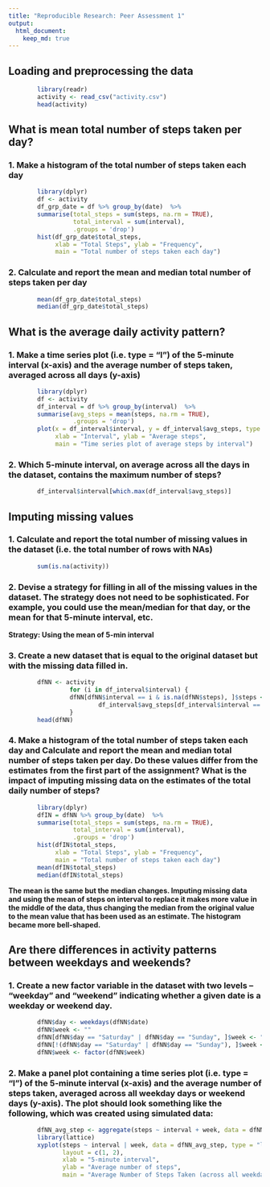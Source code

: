 ```yaml
---
title: "Reproducible Research: Peer Assessment 1"
output: 
  html_document:
    keep_md: true
---
```


## Loading and preprocessing the data
```r
        library(readr)
        activity <- read_csv("activity.csv")
        head(activity)
```

## What is mean total number of steps taken per day?
### 1. Make a histogram of the total number of steps taken each day
```r
        library(dplyr)
        df <- activity
        df_grp_date = df %>% group_by(date)  %>%
        summarise(total_steps = sum(steps, na.rm = TRUE),
                  total_interval = sum(interval),
                  .groups = 'drop')
        hist(df_grp_date$total_steps, 
             xlab = "Total Steps", ylab = "Frequency", 
             main = "Total number of steps taken each day")
```

### 2. Calculate and report the mean and median total number of steps taken per day
```r
        mean(df_grp_date$total_steps)
        median(df_grp_date$total_steps)
```

## What is the average daily activity pattern?
### 1. Make a time series plot (i.e. type = "l") of the 5-minute interval (x-axis) and the average number of steps taken, averaged across all days (y-axis)
```r
        library(dplyr)
        df <- activity
        df_interval = df %>% group_by(interval)  %>%
        summarise(avg_steps = mean(steps, na.rm = TRUE),
                  .groups = 'drop')
        plot(x = df_interval$interval, y = df_interval$avg_steps, type = "l", 
             xlab = "Interval", ylab = "Average steps", 
             main = "Time series plot of average steps by interval")
```

### 2. Which 5-minute interval, on average across all the days in the dataset, contains the maximum number of steps?
```r
        df_interval$interval[which.max(df_interval$avg_steps)]
```

## Imputing missing values
### 1. Calculate and report the total number of missing values in the dataset (i.e. the total number of rows with NAs)
```r
        sum(is.na(activity))
```

### 2. Devise a strategy for filling in all of the missing values in the dataset. The strategy does not need to be sophisticated. For example, you could use the mean/median for that day, or the mean for that 5-minute interval, etc.

**Strategy: Using the mean of 5-min interval**

### 3. Create a new dataset that is equal to the original dataset but with the missing data filled in.
```r
        dfNN <- activity 
                 for (i in df_interval$interval) {
                 dfNN[dfNN$interval == i & is.na(dfNN$steps), ]$steps <- 
                         df_interval$avg_steps[df_interval$interval == i]
                 }
        head(dfNN)
```

### 4. Make a histogram of the total number of steps taken each day and Calculate and report the mean and median total number of steps taken per day. Do these values differ from the estimates from the first part of the assignment? What is the impact of imputing missing data on the estimates of the total daily number of steps?
```r
        library(dplyr)
        dfIN = dfNN %>% group_by(date)  %>%
        summarise(total_steps = sum(steps, na.rm = TRUE),
                  total_interval = sum(interval),
                  .groups = 'drop')
        hist(dfIN$total_steps,
             xlab = "Total Steps", ylab = "Frequency", 
             main = "Total number of steps taken each day")
        mean(dfIN$total_steps)
        median(dfIN$total_steps)
```
**The mean is the same but the median changes. Imputing missing data and using the mean of steps on interval to replace it makes more value in the middle of the data, thus changing the median from the original value to the mean value that has been used as an estimate. The histogram became more bell-shaped.**

## Are there differences in activity patterns between weekdays and weekends?
### 1. Create a new factor variable in the dataset with two levels -- "weekday" and "weekend" indicating whether a given date is a weekday or weekend day.
```r
        dfNN$day <- weekdays(dfNN$date)
        dfNN$week <- ""
        dfNN[dfNN$day == "Saturday" | dfNN$day == "Sunday", ]$week <- "weekend"
        dfNN[!(dfNN$day == "Saturday" | dfNN$day == "Sunday"), ]$week <- "weekday"
        dfNN$week <- factor(dfNN$week)
```

### 2. Make a panel plot containing a time series plot (i.e. type = "l") of the 5-minute interval (x-axis) and the average number of steps taken, averaged across all weekday days or weekend days (y-axis). The plot should look something like the following, which was created using simulated data:
```r
        dfNN_avg_step <- aggregate(steps ~ interval + week, data = dfNN, mean)
        library(lattice)
        xyplot(steps ~ interval | week, data = dfNN_avg_step, type = "l", lwd = 2,
               layout = c(1, 2), 
               xlab = "5-minute interval", 
               ylab = "Average number of steps",
               main = "Average Number of Steps Taken (across all weekday days or weekend days)")
```